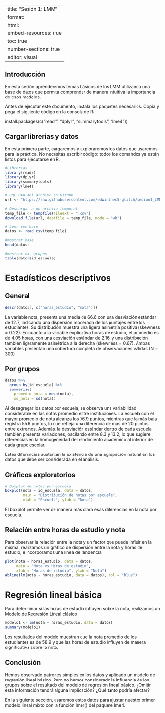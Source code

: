 
---
title: "Sesión 1: LMM"
format:
  html:
    embed-resources: true
    toc: true
    number-sections: true
editor: visual
---
## Introducción
En esta sesión aprenderemos temas básicos de los LMM utilizando una base de datos que permita comprender de manera intuitiva la importancia de esos modelos.

Antes de ejecutar este documento, instala los paquetes necesarios. Copia y pega el siguiente código en la consola de R:

install.packages(c("readr", "dplyr", "summarytools", "lme4"))

## Cargar librerias y datos
En esta primera parte, cargaremos y exploraremos los datos que usaremos para la práctica. No necesitas escribir código: todos los comandos ya están listos para ejecutarse en R.


```{r, message=FALSE, warning=FALSE}


#Librerias
library(readr)
library(dplyr)
library(summarytools)
library(lme4)

# URL RAW del archivo en GitHub
url <- "https://raw.githubusercontent.com/edwinbhec5-glitch/sesion1_LMM/main/Base_de_estudiantes_por_escuela.csv"

# Descargar a un archivo temporal
temp_file <- tempfile(fileext = ".csv")
download.file(url, destfile = temp_file, mode = "wb")

# Leer con base
datos <- read_csv(temp_file)

#mostrar base
head(datos)

#mostrar no. grupos
table(datos$id_escuela)
```
# Estadísticos descriptivos
## General

```{r}
descr(datos[, c("horas_estudio", "nota")])
```
La variable nota, presenta una media de 66.6 con una desviación estándar de 12.7, indicando una dispersión moderada de los puntajes entre los estudiantes. Su distribución muestra una ligera asimetría positiva (skewness = 0.22). En cuanto a la variable explicativa horas de estudio, el promedio es de 4.05 horas, con una desviación estándar de 2.16, y una distribución también ligeramente asimétrica a la derecha (skewness = 0.67). Ambas variables presentan una cobertura completa de observaciones válidas (N = 300) 

## Por grupos
```{r}

datos %>% 
  group_by(id_escuela) %>% 
  summarise(
    promedio_nota = mean(nota),
    sd_nota = sd(nota))
```
Al desagregar los datos por escuela, se observa una variabilidad considerable en las notas promedio entre instituciones. La escuela con el mayor promedio de nota alcanza los 76.9 puntos, mientras que la más baja registra 55.6 puntos, lo que refleja una diferencia de más de 20 puntos entre extremos. Además, la desviación estándar dentro de cada escuela también presenta variaciones, oscilando entre 8.3 y 13.2, lo que sugiere diferencias en la homogeneidad del rendimiento académico al interior de cada grupo escolar.

Estas diferencias sustentan la existencia de una agrupación natural en los datos que debe ser considerada en el análisis.

## Gráficos exploratorios

```{r}
# Boxplot de notas por escuela
boxplot(nota ~ id_escuela, data = datos,
        main = "Distribución de notas por escuela",
        xlab = "Escuela", ylab = "Nota")
```
El boxplot permite ver de manera más clara esas diferencias en la nota por escuela.

## Relación entre horas de estudio y nota
Para observar la relación entre la nota y un factor que puede influir en la misma, realizamos un gráfico de dispersión entre la nota y horas de estudio, e incorporamos una linea de tendencia

```{r}
plot(nota ~ horas_estudio, data = datos,
     main = "Nota vs Horas de estudio",
     xlab = "Horas de estudio", ylab = "Nota")
abline(lm(nota ~ horas_estudio, data = datos), col = "blue")
```

# Regresión lineal básica
Para determinar si las horas de estudio influyen sobre la nota, realizamos un Modelo de Regresión Lineal clásico

```{r}
modelo1 <- lm(nota ~ horas_estudio, data = datos)
summary(modelo1)
```
Los resultados del modelo muestran que la nota promedio de los estudiantes es de 58.9 y que las horas de estudio influyen de manera significativa sobre la nota.


## Conclusión
Hemos observado patrones simples en los datos y aplicado un modelo de regresión lineal básico. Pero no hemos considerado la influencia de los grupos sobre el resultado del modelo de regresión lineal básico. ¿Omitir esta información tendrá alguna implicación? ¿Qué tanto podría afectar?

En la siguiente sección, usaremos estos datos para ajustar nuestro primer modelo lineal mixto con la función lmer() del paquete lme4.